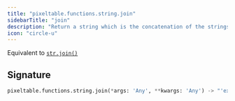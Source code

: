 ```yaml
---
title: "pixeltable.functions.string.join"
sidebarTitle: "join"
description: "Return a string which is the concatenation of the strings in `elements`."
icon: "circle-u"
---
```

Equivalent to [`str.join()`](https://docs.python.org/3/library/stdtypes.html#str.join)


## Signature

```python
pixeltable.functions.string.join(*args: 'Any', **kwargs: 'Any') -> "'exprs.FunctionCall'"
```

